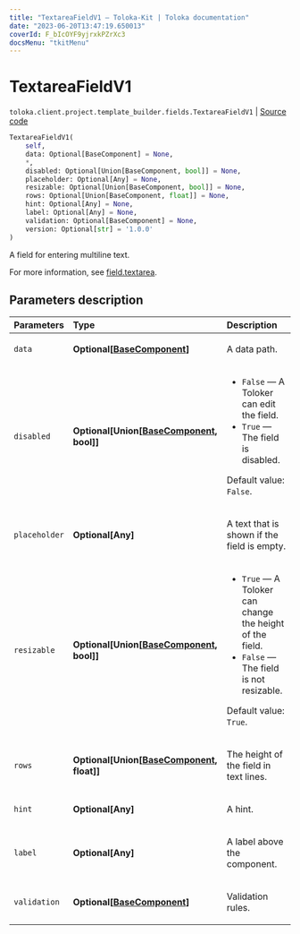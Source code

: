 ```yaml
---
title: "TextareaFieldV1 — Toloka-Kit | Toloka documentation"
date: "2023-06-20T13:47:19.650013"
coverId: F_bIcOYF9yjrxkPZrXc3
docsMenu: "tkitMenu"
---
```


# TextareaFieldV1

`toloka.client.project.template_builder.fields.TextareaFieldV1` | [Source code](https://github.com/Toloka/toloka-kit/blob/v1.2.0/src/client/project/template_builder/fields.py#L515)

```python
TextareaFieldV1(
    self,
    data: Optional[BaseComponent] = None,
    *,
    disabled: Optional[Union[BaseComponent, bool]] = None,
    placeholder: Optional[Any] = None,
    resizable: Optional[Union[BaseComponent, bool]] = None,
    rows: Optional[Union[BaseComponent, float]] = None,
    hint: Optional[Any] = None,
    label: Optional[Any] = None,
    validation: Optional[BaseComponent] = None,
    version: Optional[str] = '1.0.0'
)
```

A field for entering multiline text.

For more information, see [field.textarea](/docs/template-builder/reference/field.textarea).

## Parameters description

| Parameters | Type | Description |
| :----------| :----| :-----------|
`data`|**Optional\[[BaseComponent](/docs/toloka-kit/reference/toloka.client.project.template_builder.base.BaseComponent)\]**|<p>A data path.</p>
`disabled`|**Optional\[Union\[[BaseComponent](/docs/toloka-kit/reference/toloka.client.project.template_builder.base.BaseComponent), bool\]\]**|<ul> <li>`False` — A Toloker can edit the field.</li> <li>`True` — The field is disabled.</li> </ul> <p>Default value: `False`.</p>
`placeholder`|**Optional\[Any\]**|<p>A text that is shown if the field is empty.</p>
`resizable`|**Optional\[Union\[[BaseComponent](/docs/toloka-kit/reference/toloka.client.project.template_builder.base.BaseComponent), bool\]\]**|<ul> <li>`True` — A Toloker can change the height of the field.</li> <li>`False` — The field is not resizable.</li> </ul> <p>Default value: `True`.</p>
`rows`|**Optional\[Union\[[BaseComponent](/docs/toloka-kit/reference/toloka.client.project.template_builder.base.BaseComponent), float\]\]**|<p>The height of the field in text lines.</p>
`hint`|**Optional\[Any\]**|<p>A hint.</p>
`label`|**Optional\[Any\]**|<p>A label above the component.</p>
`validation`|**Optional\[[BaseComponent](/docs/toloka-kit/reference/toloka.client.project.template_builder.base.BaseComponent)\]**|<p>Validation rules.</p>